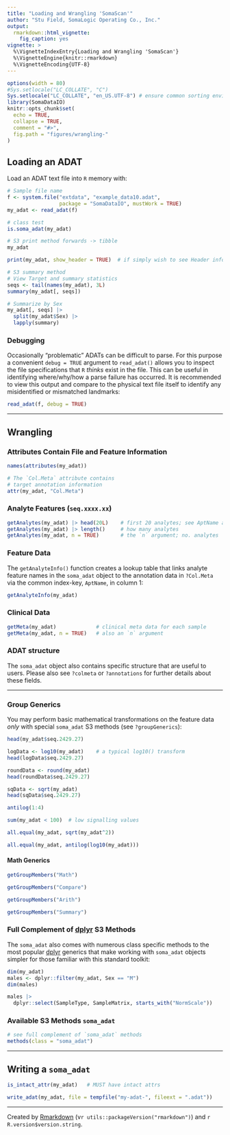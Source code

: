 ```yaml
---
title: "Loading and Wrangling 'SomaScan'"
author: "Stu Field, SomaLogic Operating Co., Inc."
output:
  rmarkdown::html_vignette:
    fig_caption: yes
vignette: >
  %\VignetteIndexEntry{Loading and Wrangling 'SomaScan'}
  %\VignetteEngine{knitr::rmarkdown}
  %\VignetteEncoding{UTF-8}
---
```


```r
options(width = 80)
#Sys.setlocale("LC_COLLATE", "C")
Sys.setlocale("LC_COLLATE", "en_US.UTF-8") # ensure common sorting envir
library(SomaDataIO)
knitr::opts_chunk$set(
  echo = TRUE,
  collapse = TRUE,
  comment = "#>",
  fig.path = "figures/wrangling-"
)
```


## Loading an ADAT

Load an ADAT text file into `R` memory with:

```r
# Sample file name
f <- system.file("extdata", "example_data10.adat",
                 package = "SomaDataIO", mustWork = TRUE)
my_adat <- read_adat(f)

# class test
is.soma_adat(my_adat)

# S3 print method forwards -> tibble
my_adat

print(my_adat, show_header = TRUE)  # if simply wish to see Header info

# S3 summary method
# View Target and summary statistics
seqs <- tail(names(my_adat), 3L)
summary(my_adat[, seqs])

# Summarize by Sex
my_adat[, seqs] |>
  split(my_adat$Sex) |>
  lapply(summary)
```

### Debugging

Occasionally "problematic" ADATs can be difficult to parse. For this
purpose a convenient `debug = TRUE` argument to `read_adat()` allows you
to inspect the file specifications that `R` _thinks_ exist in the file.
This can be useful in identifying where/why/how a parse failure has occurred.
It is recommended to view this output and compare to the physical
text file itself to identify any misidentified or mismatched landmarks:

```r
read_adat(f, debug = TRUE)
```


---------------------


## Wrangling
### Attributes Contain File and Feature Information

```r
names(attributes(my_adat))

# The `Col.Meta` attribute contains
# target annotation information
attr(my_adat, "Col.Meta")
```

### Analyte Features (`seq.xxxx.xx`)

```r
getAnalytes(my_adat) |> head(20L)    # first 20 analytes; see AptName above
getAnalytes(my_adat) |> length()     # how many analytes
getAnalytes(my_adat, n = TRUE)       # the `n` argument; no. analytes
```

### Feature Data

The `getAnalyteInfo()` function creates a lookup table that links
analyte feature names in the `soma_adat` object to the annotation
data in `?Col.Meta` via the common index-key, `AptName`, in column 1:

```r
getAnalyteInfo(my_adat)
```


### Clinical Data

```r
getMeta(my_adat)             # clinical meta data for each sample
getMeta(my_adat, n = TRUE)   # also an `n` argument
```


### ADAT structure

The `soma_adat` object also contains specific structure that are useful
to users. Please also see `?colmeta` or `?annotations` for further
details about these fields.

---------------------



### Group Generics

You may perform basic mathematical transformations on the feature data _only_
with special `soma_adat` S3 methods (see `?groupGenerics`):

```r
head(my_adat$seq.2429.27)

logData <- log10(my_adat)    # a typical log10() transform
head(logData$seq.2429.27)

roundData <- round(my_adat)
head(roundData$seq.2429.27)

sqData <- sqrt(my_adat)
head(sqData$seq.2429.27)

antilog(1:4)

sum(my_adat < 100)  # low signalling values

all.equal(my_adat, sqrt(my_adat^2))

all.equal(my_adat, antilog(log10(my_adat)))
```


#### Math Generics

```r
getGroupMembers("Math")

getGroupMembers("Compare")

getGroupMembers("Arith")

getGroupMembers("Summary")
```


### Full Complement of [dplyr](https://dplyr.tidyverse.org) S3 Methods

The `soma_adat` also comes with numerous class specific methods to the most
popular [dplyr](https://dplyr.tidyverse.org) generics that make working
with `soma_adat` objects simpler for those familiar with this standard toolkit:

```r
dim(my_adat)
males <- dplyr::filter(my_adat, Sex == "M")
dim(males)

males |>
  dplyr::select(SampleType, SampleMatrix, starts_with("NormScale"))
```


### Available S3 Methods `soma_adat`

```r
# see full complement of `soma_adat` methods
methods(class = "soma_adat")
```


---------------------

## Writing a `soma_adat`

```r
is_intact_attr(my_adat)   # MUST have intact attrs

write_adat(my_adat, file = tempfile("my-adat-", fileext = ".adat"))
```


---------------------


Created by [Rmarkdown](https://github.com/rstudio/rmarkdown)
(v`r utils::packageVersion("rmarkdown")`) and `r R.version$version.string`.
